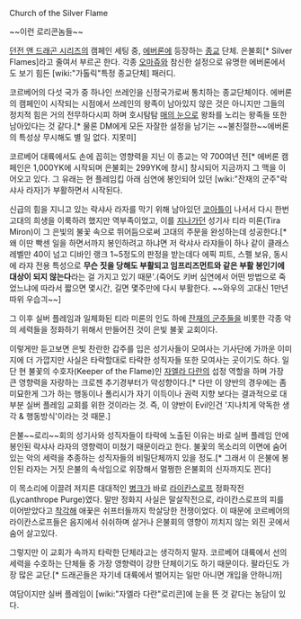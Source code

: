 Church of the Silver Flame

~~이런 로리콘놈들~~

[[던전 앤 드래곤 시리즈]]의 캠페인 세팅 중, [[에버론]]에 등장하는 [[종교]] 단체. 은불회[* Silver Flames]라고 줄여서 부르곤 한다. 각종 [[오마쥬]]와 참신한 설정으로 유명한 에버론에서도 보기 힘든 [wiki:"가톨릭"특정 종교단체] 패러디. 

코르베어의 다섯 국가 중 하나인 쓰레인을 신정국가로써 통치하는 종교단체이다. 에버론의 캠페인이 시작되는 시점에서 쓰레인의 왕족이 남아있지 않은 것은 아니지만 그들의 정치적 힘은 거의 전무하다시피 하며 호시탐탐 [[매의 눈]]으로 왕좌를 노리는 왕족들 또한 남아있다는 것 같다.[* 물론 DM에게 모든 자잘한 설정을 남기는 ~~불친절한~~에버론의 특성상 무시해도 별 일 없다. 지못미]

코르베어 대륙에서도 손에 꼽히는 영향력을 지닌 이 종교는 약 700여년 전[* 에버론 캠페인은 1,000YK에 시작되며 은불회는 299YK에 창시] 창시되어 지금까지 그 맥을 이어오고 있다. 그 유래는 현 플레임킵 아래 심연에 봉인되어 있던 [wiki:"잔재의 군주"락샤사 라자]가 부활하면서 시작된다. 

신급의 힘을 지니고 있는 락샤사 라자를 막기 위해 남아있던 [[코아틀]]이 나서서 다시 한번 고대의 희생을 이룩하려 했지만 역부족이었고, 이를 [[지나가던]] 성기사 티라 미론(Tira Miron)이 그 은빛의 불꽃 속으로 뛰어듬으로써 고대의 주문을 완성하는데 성공한다.[* 왜 이딴 빡센 일을 하면서까지 봉인하려고 하냐면 저 락샤사 라쟈들이 하나 같이 클래스 레벨만 40이 넘고 디바인 랭크 1~5정도의 판정을 받는데다 에픽 피트, 스펠 보유, 동시에 라쟈 전용 특성으로 '''무슨 짓을 당해도 부활되고 임프리즈먼트와 같은 부활 봉인기에 대상이 되지 않는다'''라는 걸 가지고 있기 때문'.(죽어도 키버 심연에서 어떤 방법으로 죽었느냐에 따라서 짧으면 몇시간, 길면 몇주만에 다시 부활한다. ~~와우의 고대신 1만년 따위 우습긔~~]

그 이후 실버 플레임과 일체화된 티라 미론의 인도 하에 [[잔재의 군주]]들을 비롯한 각종 악의 세력들을 정화하기 위해서 만들어진 것이 은빛 불꽃 교회이다.

이렇게만 듣고보면 은빛 찬란한 갑주를 입은 성기사들이 모여사는 기사단에 가까운 이미지에 더 가깝지만 사실은 타락할대로 타락한 성직자들 또한 모여사는 곳이기도 하다. 일단 현 불꽃의 수호자(Keeper of the Flame)인 [[자엘라 다란]]의 섭정 역할을 하며 가장 큰 영향력을 자랑하는 크로젠 추기경부터가 악성향이다.[* 다만 이 양반의 경우에는 좀 미묘한게 그가 하는 행동이나 폴리시가 자기 이득이나 권력 지향 보다는 결과적으로 대부분 실버 플레임 교회를 위한 것이라는 것. 즉, 이 양반이 Evil인건 '지나치게 악독한 생각 & 행동방식'이라는 것 때문.]

은불~~로리~~회의 성기사와 성직자들이 타락에 노출된 이유는 바로 실버 플레임 안에 봉인된 락샤사 라자의 영향력이 미쳤기 때문이라고 한다. 불꽃의 목소리의 이면에 숨어있는 악의 세력을 추종하는 성직자들의 비밀단체까지 있을 정도.[* 그래서 이 은불에 봉인된 라자는 거짓 은불의 속삭임으로 위장해서 멀쩡한 은불회의 신자까지도 꾄다]

이 목소리에 이끌려 저지른 대대적인 [[병크]]가 바로 [[라이칸스로프]] 정화작전(Lycanthrope Purge)였다. 말만 정화지 사실은 말살작전으로, 라이칸스로프의 피를 이어받았다고 [[착각]]해 애꿎은 쉬프터들까지 학살당한 전쟁이었다. 이 때문에 코르베어의 라이칸스로프들은 음지에서 쉬쉬하며 살거나 은불회의 영향이 끼치지 않는 외진 곳에서 숨어 살고있다.

그렇지만 이 교회가 속까지 타락한 단체라고는 생각하지 말자. 코르베어 대륙에서 선의 세력을 수호하는 단체들 중 가장 영향력이 강한 단체이기도 하기 때문이다. 팔라딘도 가장 많은 교단.[* 드래곤들은 자기네 대륙에서 벌어지는 일만 아니면 개입을 안하니까] 

여담이지만 실버 플레임이 [wiki:"자엘라 다란"로리콘]에 눈을 뜬 것 같다는 농담이 있다.
